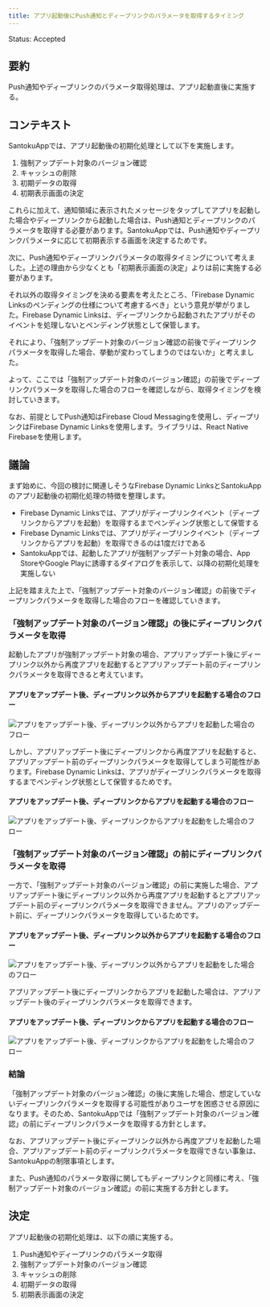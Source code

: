 ```yaml
---
title: アプリ起動後にPush通知とディープリンクのパラメータを取得するタイミング
---
```


Status: Accepted

<!--
Proposed: 提案中
Accepted: 採用
Rejected: 却下
Superseded: 廃止
-->

## 要約

Push通知やディープリンクのパラメータ取得処理は、アプリ起動直後に実施する。

## コンテキスト

SantokuAppでは、アプリ起動後の初期化処理として以下を実施します。

1. 強制アップデート対象のバージョン確認
1. キャッシュの削除
1. 初期データの取得
1. 初期表示画面の決定

これらに加えて、通知領域に表示されたメッセージをタップしてアプリを起動した場合やディープリンクから起動した場合は、Push通知とディープリンクのパラメータを取得する必要があります。SantokuAppでは、Push通知やディープリンクパラメータに応じて初期表示する画面を決定するためです。

次に、Push通知やディープリンクパラメータの取得タイミングについて考えました。上述の理由から少なくとも「初期表示画面の決定」よりは前に実施する必要があります。

それ以外の取得タイミングを決める要素を考えたところ、「Firebase Dynamic Linksのペンディングの仕様について考慮するべき」という意見が挙がりました。Firebase Dynamic Linksは、ディープリンクから起動されたアプリがそのイベントを処理しないとペンディング状態として保管します。

それにより、「強制アップデート対象のバージョン確認の前後でディープリンクパラメータを取得した場合、挙動が変わってしまうのではないか」と考えました。

よって、ここでは「強制アップデート対象のバージョン確認」の前後でディープリンクパラメータを取得した場合のフローを確認しながら、取得タイミングを検討していきます。

なお、前提としてPush通知はFirebase Cloud Messagingを使用し、ディープリンクはFirebase Dynamic Linksを使用します。ライブラリは、React Native Firebaseを使用します。

## 議論

まず始めに、今回の検討に関連しそうなFirebase Dynamic LinksとSantokuAppのアプリ起動後の初期化処理の特徴を整理します。

- Firebase Dynamic Linksでは、アプリがディープリンクイベント（ディープリンクからアプリを起動）を取得するまでペンディング状態として保管する
- Firebase Dynamic Linksでは、アプリがディープリンクイベント（ディープリンクからアプリを起動）を取得できるのは1度だけである
- SantokuAppでは、起動したアプリが強制アップデート対象の場合、App StoreやGoogle Playに誘導するダイアログを表示して、以降の初期化処理を実施しない

上記を踏まえた上で、「強制アップデート対象のバージョン確認」の前後でディープリンクパラメータを取得した場合のフローを確認していきます。

### 「強制アップデート対象のバージョン確認」の後にディープリンクパラメータを取得

起動したアプリが強制アップデート対象の場合、アプリアップデート後にディープリンク以外から再度アプリを起動するとアプリアップデート前のディープリンクパラメータを取得できると考えています。

#### アプリをアップデート後、ディープリンク以外からアプリを起動する場合のフロー

![アプリをアップデート後、ディープリンク以外からアプリを起動した場合のフロー](assets/adr-005-deep-links-flow1.drawio.png)

しかし、アプリアップデート後にディープリンクから再度アプリを起動すると、アプリアップデート前のディープリンクパラメータを取得してしまう可能性があります。Firebase Dynamic Linksは、アプリがディープリンクパラメータを取得するまでペンディング状態として保管するためです。

#### アプリをアップデート後、ディープリンクからアプリを起動する場合のフロー

![アプリをアップデート後、ディープリンクからアプリを起動をした場合のフロー](assets/adr-005-deep-links-flow2.drawio.png)

### 「強制アップデート対象のバージョン確認」の前にディープリンクパラメータを取得

一方で、「強制アップデート対象のバージョン確認」の前に実施した場合、アプリアップデート後にディープリンク以外から再度アプリを起動するとアプリアップデート前のディープリンクパラメータを取得できません。アプリのアップデート前に、ディープリンクパラメータを取得しているためです。

<!-- markdownlint-disable MD024 -->

#### アプリをアップデート後、ディープリンク以外からアプリを起動する場合のフロー

<!-- markdownlint-enable MD024 -->

![アプリをアップデート後、ディープリンク以外からアプリを起動をした場合のフロー](assets/adr-005-deep-links-flow3.drawio.png)

アプリアップデート後にディープリンクからアプリを起動した場合は、アプリアップデート後のディープリンクパラメータを取得できます。

<!-- markdownlint-disable MD024 -->

#### アプリをアップデート後、ディープリンクからアプリを起動する場合のフロー

<!-- markdownlint-enable MD024 -->

![アプリをアップデート後、ディープリンクからアプリを起動をした場合のフロー](assets/adr-005-deep-links-flow4.drawio.png)

### 結論

「強制アップデート対象のバージョン確認」の後に実施した場合、想定していないディープリンクパラメータを取得する可能性がありユーザを困惑させる原因になります。そのため、SantokuAppでは「強制アップデート対象のバージョン確認」の前にディープリンクパラメータを取得する方針とします。

なお、アプリアップデート後にディープリンク以外から再度アプリを起動した場合、アプリアップデート前のディープリンクパラメータを取得できない事象は、SantokuAppの制限事項とします。

また、Push通知のパラメータ取得に関してもディープリンクと同様に考え、「強制アップデート対象のバージョン確認」の前に実施する方針とします。

## 決定

アプリ起動後の初期化処理は、以下の順に実施する。

1. Push通知やディープリンクのパラメータ取得
1. 強制アップデート対象のバージョン確認
1. キャッシュの削除
1. 初期データの取得
1. 初期表示画面の決定
